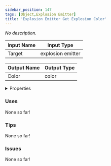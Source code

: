 ```yaml
---
sidebar_position: 147
tags: [Object,Explosion Emitter]
title: 'Explosion Emitter Get Explosion Color'
---
```


*No description.*




<EsbSvg />

| Input Name | Input Type |
|-----------|-----------|
| Target | explosion emitter |

| Output Name | Output Type |
|-----------|-----------|
| Color | color |


<details>
  <summary>Properties</summary>
  <div>
    <div>
    <table>
      <thead>
        <tr>
          <th>Is beta required?</th>
          <th>❌</th>
        </tr>
        <tr>
          <th>Is this chip a trolling risk?</th>
          <th>❌</th>
        </tr>
        <tr>
          <th>Is this chip a role assignment risk?</th>
          <th>❌</th>
        </tr>
        <tr>
          <th>Chip UUID</th>
          <th>6039d63b-f484-4436-bb7c-ea58529ed4ec</th>
        </tr>
      </thead>
    </table>
    </div>
  </div>
</details>

### Uses

None so far!

### Tips

None so far!

### Issues

None so far!